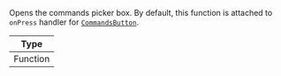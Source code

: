 Opens the commands picker box. By default, this function is attached to `onPress` handler for [`CommandsButton`](../../../core-components/channel.mdx#commandsbutton).

| Type     |
| -------- |
| Function |
